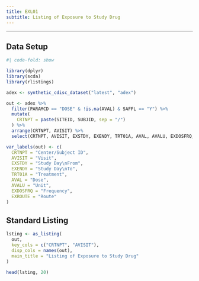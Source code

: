```yaml
---
title: EXL01
subtitle: Listing of Exposure to Study Drug
---
```


------------------------------------------------------------------------

::: panel-tabset
## Data Setup

```r
#| code-fold: show

library(dplyr)
library(scda)
library(rlistings)

adex <- synthetic_cdisc_dataset("latest", "adex")

out <- adex %>%
  filter(PARAMCD == "DOSE" & !is.na(AVAL) & SAFFL == "Y") %>%
  mutate(
    CRTNPT = paste(SITEID, SUBJID, sep = "/")
  ) %>%
  arrange(CRTNPT, AVISIT) %>%
  select(CRTNPT, AVISIT, EXSTDY, EXENDY, TRT01A, AVAL, AVALU, EXDOSFRQ, EXROUTE)

var_labels(out) <- c(
  CRTNPT = "Center/Subject ID",
  AVISIT = "Visit",
  EXSTDY = "Study Day\nFrom",
  EXENDY = "Study Day\nTo",
  TRT01A = "Treatment",
  AVAL = "Dose",
  AVALU = "Unit",
  EXDOSFRQ = "Frequency",
  EXROUTE = "Route"
)
```

## Standard Listing

```r
lsting <- as_listing(
  out,
  key_cols = c("CRTNPT", "AVISIT"),
  disp_cols = names(out),
  main_title = "Listing of Exposure to Study Drug"
)

head(lsting, 20)
```
:::
